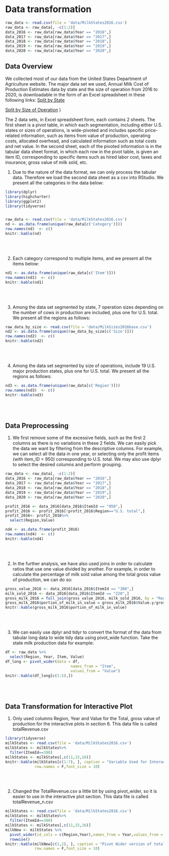 # Data transformation



```r
raw_data <- read.csv(file = 'data/MilkStates2016.csv')
raw_data <- raw_data[, -c(1:2)]
data_2016 <- raw_data[raw_data$Year == "2016",]
data_2017 <- raw_data[raw_data$Year == "2017",]
data_2018 <- raw_data[raw_data$Year == "2018",]
data_2019 <- raw_data[raw_data$Year == "2019",]
data_2020 <- raw_data[raw_data$Year == "2020",]
```

## Data Overview

We collected most of our data from the United States Department of Agriculture website. The major data set we used, Annual Milk Cost of Production Estimates data by state and the size of operation from 2016 to 2020, is downloadable in the form of an Excel spreadsheet in these following links:
[Split by State](https://www.ers.usda.gov/webdocs/DataFiles/52180/MilkStates2016%20base.xlsx?v=6376.9)

[Split by Size of Operation](https://www.ers.usda.gov/webdocs/DataFiles/52180/MilkSizes2016%20base.xlsx?v=6376.9)
)

The 2 data sets, in Excel spreadsheet form, each contains 2 sheets. The first sheet is a pivot table, in which each segmentation, including either U.S. states or sizes of operations, is wide-pivoted and includes specific price-related information, such as items from value of production, operating costs, allocated overhead, and calculated information such as total costs and net value. In the second sheet, each of the pivoted information is in the tabular data sheet format, in which each row in the pivot table, is given an item ID, corresponding to specific items such as hired labor cost, taxes and insurance, gross value of milk sold, etc.

1. Due to the nature of the data format, we can only process the tabular data. Therefore we load the second data sheet as a csv into RStudio. We present all the categories in the data below:

```r
library(dplyr)
library(highcharter)
library(ggplot2)
library(tidyverse)


raw_data <- read.csv(file = 'data/MilkStates2016.csv')
nd <- as.data.frame(unique(raw_data[c('Category')]))
row.names(nd)  <- c()
knitr::kable(nd)
```

<br>
<br>

2. Each category correspond to multiple items, and we present all the items below:
```r
nd1 <- as.data.frame(unique(raw_data[c('Item')]))
row.names(nd1)  <- c()
knitr::kable(nd1)
```

<br>
<br>






3. Among the data set segmented by state, 7 operation sizes depending on the number of cows in production are included, plus one for U.S. total. We present all the regions as follows:
```r
raw_data_by_size <- read.csv(file = 'data/MilkSizes2016base.csv')
nd2 <- as.data.frame(unique(raw_data_by_size[c('Size')]))
row.names(nd2)  <- c()
knitr::kable(nd2)
```



<br>
<br>






4. Among the data set segmented by size of operations, include 19 U.S. major production states, plus one for U.S. total. We present all the regions as follows:
```r
nd3 <- as.data.frame(unique(raw_data[c('Region')]))
row.names(nd3)  <- c()
knitr::kable(nd3)
```



<br>
<br>







## Data Preprocessing

1. We first remove some of the excessive fields, such as the first 2 columns as there is no variations in these 2 fields.
We can easily pick the data we want by filtering from the descriptive columns. For example, we can select all the data in one year, or selecting only the profit items (with item_ID = 950) corresponding to U.S. total.
We may also use dplyr to select the desired columns and perform grouping.
```r
raw_data <- raw_data[, -c(1:2)]
data_2016 <- raw_data[raw_data$Year == "2016",]
data_2017 <- raw_data[raw_data$Year == "2017",]
data_2018 <- raw_data[raw_data$Year == "2018",]
data_2019 <- raw_data[raw_data$Year == "2019",]
data_2020 <- raw_data[raw_data$Year == "2020",]

profit_2016 <- data_2016[data_2016$ItemId == "950",]
profit_2016 <- profit_2016[!profit_2016$Region=="U.S. total",]
profit_2016<- profit_2016%>%
  select(Region,Value)

nd4 <- as.data.frame(profit_2016)
row.names(nd4)  <- c()
knitr::kable(nd4)
```
<br>
<br>





2. In the further analysis, we have also used joins in order to calculate ratios that use one value divided by another. For example, in order to calculate the percentage of milk sold value among the total gross value of production, we can do so:

```r
gross_value_2016 <- data_2016[data_2016$ItemId == "380",]
milk_sold_2016 <- data_2016[data_2016$ItemId == "220",]
gross_milk_2016 = full_join(gross_value_2016, milk_sold_2016, by = "Region")
gross_milk_2016$portion_of_milk_in_value = gross_milk_2016$Value.y/gross_milk_2016$Value.x
knitr::kable(gross_milk_2016$portion_of_milk_in_value)


```

<br>
<br>




3. We can easily use dplyr and tidyr to convert the format of the data from tabular long data to wide tidy data using pivot_wide function. Take the state milk production data for example:
```r
df <- raw_data %>%
  select(Region, Year, Item, Value)
df_long <- pivot_wider(data = df, 
                             names_from = "Item",
                             values_from = "Value")
knitr::kable(df_long[c(1:5),])
```



<br>
<br>






## Data Transformation for Interactive Plot
1. Only used columns Region, Year and Value for the Total, gross value of production for the 
interactive plots in section 6. This data file is called totalRevenue.csv
```r
library(tidyverse)
milkStates <- read.csv(file = 'data/MilkStates2016.csv')
milkStates <- milkStates%>%
  filter(ItemId==380)
milkStates <- milkStates[,c(11,15,16)]
knitr::kable(milkStates[c(1:7), ], caption = "Variable Used for Interactive Plot",
             row.names = F,font_size = 10)

```

<br>
<br>


2. Changed the TotalRevenue.csv a little bit by using pivot_wider, so it is easier to use in 
the interactive plot section. This data file is called totalRevenue_n.csv
```r
milkStates <- read.csv(file = 'data/MilkStates2016.csv')
milkStates <- milkStates%>%
  filter(ItemId==380)
milkStates <- milkStates[,c(11,15,16)]
milkNew <- milkStates %>%
  pivot_wider(id_cols = c(Region,Year),names_from = Year,values_from = Value) %>%
  rowwise()
knitr::kable(milkNew[c(1,2), ], caption = "Pivot Wider version of totalRevenue.csv",
             row.names = F,font_size = 10)
```

